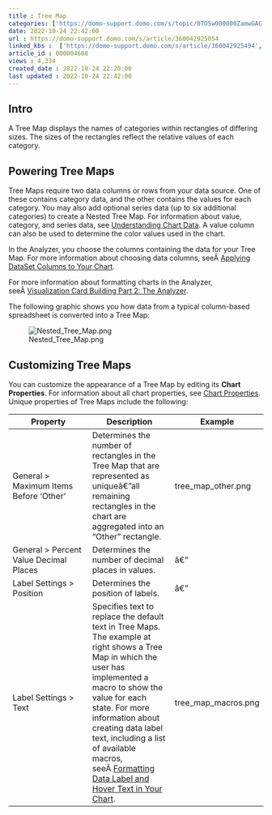 ```yaml
---
title : Tree Map
categories: ['https://domo-support.domo.com/s/topic/0TO5w000000ZamwGAC']
date: 2022-10-24 22:42:00
url : https://domo-support.domo.com/s/article/360042925054
linked_kbs :  ['https://domo-support.domo.com/s/article/360042925494', 'https://domo-support.domo.com/s/knowledge-base', 'https://domo-support.domo.com/s/article/360043428713', 'https://domo-support.domo.com/s/article/360043429953', 'https://domo-support.domo.com/s/article/360043428693', 'https://domo-support.domo.com/s/article/360042925054', 'https://domo-support.domo.com/s/article/360043429933', 'https://domo-support.domo.com/s/article/360043429693', 'https://domo-support.domo.com/s/topic/0TO5w000000ZamwGAC', 'https://domo-support.domo.com/s/article/360043429913']
article_id : 000004668
views : 4,334
created_date : 2022-10-24 22:20:00
last updated : 2022-10-24 22:42:00
---
```




Intro
-----


A Tree Map displays the names of categories within rectangles of differing sizes. The sizes of the rectangles reflect the relative values of each category.


Powering Tree Maps
------------------


Tree Maps require two data columns or rows from your data source. One of these contains category data, and the other contains the values for each category. You may also add optional series data (up to six additional categories) to create a Nested Tree Map. For information about value, category, and series data, see [Understanding Chart Data](..\understanding_chart_data\index.html "Understanding Chart Data"). A value column can also be used to determine the color values used in the chart.


In the Analyzer, you choose the columns containing the data for your Tree Map. For more information about choosing data columns, seeÂ [Applying DataSet Columns to Your Chart](..\applying_dataset_columns_to_your_chart\index.html "Applying DataSet Columns to Your Chart").


For more information about formatting charts in the Analyzer, seeÂ [Visualization Card Building Part 2: The Analyzer](..\..\category\analyzer\index.html "KPI Card Building Part 2: The Card Builder").


The following graphic shows you how data from a typical column-based spreadsheet is converted into a Tree Map:


![Nested_Tree_Map.png](Nested_Tree_Map.png)


Customizing Tree Maps
---------------------


You can customize the appearance of a Tree Map by editing its **Chart Properties**. For information about all chart properties, see [Chart Properties](..\..\category\chart_properties\index.html "Chart Properties"). Unique properties of Tree Maps include the following:




| Property | Description | Example |
| --- | --- | --- |
| General > Maximum Items Before 'Other' | Determines the number of rectangles in the Tree Map that are represented as uniqueâ€”all remaining rectangles in the chart are aggregated into an "Other" rectangle. | tree_map_other.png |
| General > Percent Value Decimal Places | Determines the number of decimal places in values. | â€” |
| Label Settings > Position | Determines the position of labels. | â€” |
| Label Settings > Text | Specifies text to replace the default text in Tree Maps. The example at right shows a Tree Map in which the user has implemented a macro to show the value for each state. For more information about creating data label text, including a list of available macros, seeÂ [Formatting Data Label and Hover Text in Your Chart](..\formatting_data_label_and_hover_text_in_your_chart\index.html "Formatting Data Label and Hover Text in Your Chart"). | tree_map_macros.png |